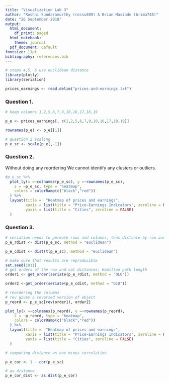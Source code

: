 ```yaml
---
title: "Visualization Lab 3"
author: "Roshni Sundaramurthy (rossu809) & Brian Masinde (brima748)"
date: "26 September 2018"
output:
  html_document:
    df_print: paged
  html_notebook:
    theme: journal
  pdf_document: default
fontsize: 11pt
bibliography: references.bib
---
```


```r
# steps 4,5, 6 use euclidean distance
library(plotly)
library(seriation)
```

```r
prices_earnings <- read.delim("prices-and-earnings.txt")
```
### Question 1.
```r
# keep columns 1,2,5,6,7,9,10,16,17,18,19

p_e <- prices_earnings[, c(1,2,5,6,7,9,10,16,17,18,19)]

rownames(p_e) <- p_e[[1]]
```

```r
# question 2 scaling
p_e_sc <- scale(p_e[,-1])

```

### Question 2.
Without doing any reordering We cannot identify any clusters or outliers.

```r
#p_e_sc %>% 
  plot_ly(x =~colnames(p_e_sc), y =~rownames(p_e_sc),
    z = ~p_e_sc, type = "heatmap", 
    colors = colorRamp(c("black","red"))
  ) %>%
  layout(title =  "Heatmap of prices and earnings",
         xaxis = list(title = "Price-Earnings Indicators", zeroline = FALSE),
         yaxis = list(title = "Cities", zeroline = FALSE)
  )
```

### Question 3.

```r
# seriation needs to permute rows and columns, thus distance by row and column
p_e_rdist <- dist(p_e_sc, method = "euclidean")

p_e_cdist <- dist(t(p_e_sc), method = "euclidean")
```

```r
# make sure that results are reproducible
set.seed(1011)
# get orders of the row and col distances; Hamilton path length
order1 <- get_order(seriate(p_e_rdist, method = "OLO"))

order2 <-get_order(seriate(p_e_cdist, method = "OLO"))
```

```r
# reordering the columns 
# rev gives a reversed version of object
p_reord <- p_e_sc[rev(order1), order2]
```

```r
plot_ly(x =~colnames(p_reord), y =~rownames(p_reord),
    z = ~p_reord, type = "heatmap", 
    colors = colorRamp(c("black","red"))
  ) %>%
  layout(title =  "Heatmap of prices and earnings",
         xaxis = list(title = "Price-Earnings Indicators", zeroline = FALSE),
         yaxis = list(title = "Cities", zeroline = FALSE)
  )
```


```r
# computing distance as one minus correlation

p_e_cor <- 1 - cor(p_e_sc)

# as distance
p_e_cor_dist <- as.dist(p_e_cor)
```

```r

```

